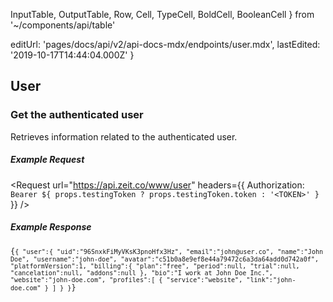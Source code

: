   InputTable,
  OutputTable,
  Row,
  Cell,
  TypeCell,
  BoldCell,
  BooleanCell
} from '~/components/api/table'

  editUrl: 'pages/docs/api/v2/api-docs-mdx/endpoints/user.mdx',
  lastEdited: '2019-10-17T14:44:04.000Z'
}

## User

### Get the authenticated user

<Endpoint method="GET" url="https://api.zeit.co/www/user" />

Retrieves information related to the authenticated user.

##### Example Request

<Request
  url="https://api.zeit.co/www/user"
  headers={{
    Authorization: `Bearer ${
      props.testingToken ? props.testingToken.token : '<TOKEN>'
    }`
  }}
/>

##### Example Response

<Code lang="json">{`{
  "user":{
    "uid":"96SnxkFiMyVKsK3pnoHfx3Hz",
    "email":"john@user.co",
    "name":"John Doe",
    "username":"john-doe",
    "avatar":"c51b0a8e9ef8e44a79472c6a3da64add0d742a0f",
    "platformVersion":1,
    "billing":{
      "plan":"free",
      "period":null,
      "trial":null,
      "cancelation":null,
      "addons":null
    },
    "bio":"I work at John Doe Inc.",
    "website":"john-doe.com",
    "profiles":[
      {
        "service":"website",
        "link":"john-doe.com"
      }
    ]
  }
}`}</Code>
